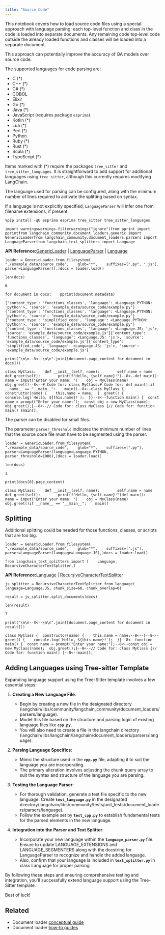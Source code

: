 ```yaml
---
title: "Source Code"
---
```


This notebook covers how to load source code files using a special approach with language parsing: each top-level function and class in the code is loaded into separate documents. Any remaining code top-level code outside the already loaded functions and classes will be loaded into a separate document.

This approach can potentially improve the accuracy of QA models over source code.

The supported languages for code parsing are:

* C (\*)
* C++ (\*)
* C# (\*)
* COBOL
* Elixir
* Go (\*)
* Java (\*)
* JavaScript (requires package `esprima`)
* Kotlin (\*)
* Lua (\*)
* Perl (\*)
* Python
* Ruby (\*)
* Rust (\*)
* Scala (\*)
* TypeScript (\*)

Items marked with (\*) require the packages `tree_sitter` and `tree_sitter_languages`. It is straightforward to add support for additional languages using `tree_sitter`, although this currently requires modifying LangChain.

The language used for parsing can be configured, along with the minimum number of lines required to activate the splitting based on syntax.

If a language is not explicitly specified, `LanguageParser` will infer one from filename extensions, if present.

```
%pip install -qU esprima esprima tree_sitter tree_sitter_languages
```

```
import warningswarnings.filterwarnings("ignore")from pprint import pprintfrom langchain_community.document_loaders.generic import GenericLoaderfrom langchain_community.document_loaders.parsers import LanguageParserfrom langchain_text_splitters import Language
```

**API Reference:**[GenericLoader](https://python.langchain.com/api_reference/community/document_loaders/langchain_community.document_loaders.generic.GenericLoader.html) | [LanguageParser](https://python.langchain.com/api_reference/community/document_loaders/langchain_community.document_loaders.parsers.language.language_parser.LanguageParser.html) | [Language](https://python.langchain.com/api_reference/text_splitters/base/langchain_text_splitters.base.Language.html)

```
loader = GenericLoader.from_filesystem(    "./example_data/source_code",    glob="*",    suffixes=[".py", ".js"],    parser=LanguageParser(),)docs = loader.load()
```

```
len(docs)
```

```
6
```

```
for document in docs:    pprint(document.metadata)
```

```
{'content_type': 'functions_classes', 'language': <Language.PYTHON: 'python'>, 'source': 'example_data/source_code/example.py'}{'content_type': 'functions_classes', 'language': <Language.PYTHON: 'python'>, 'source': 'example_data/source_code/example.py'}{'content_type': 'simplified_code', 'language': <Language.PYTHON: 'python'>, 'source': 'example_data/source_code/example.py'}{'content_type': 'functions_classes', 'language': <Language.JS: 'js'>, 'source': 'example_data/source_code/example.js'}{'content_type': 'functions_classes', 'language': <Language.JS: 'js'>, 'source': 'example_data/source_code/example.js'}{'content_type': 'simplified_code', 'language': <Language.JS: 'js'>, 'source': 'example_data/source_code/example.js'}
```

```
print("\n\n--8<--\n\n".join([document.page_content for document in docs]))
```

```
class MyClass:    def __init__(self, name):        self.name = name    def greet(self):        print(f"Hello, {self.name}!")--8<--def main():    name = input("Enter your name: ")    obj = MyClass(name)    obj.greet()--8<--# Code for: class MyClass:# Code for: def main():if __name__ == "__main__":    main()--8<--class MyClass {  constructor(name) {    this.name = name;  }  greet() {    console.log(`Hello, ${this.name}!`);  }}--8<--function main() {  const name = prompt("Enter your name:");  const obj = new MyClass(name);  obj.greet();}--8<--// Code for: class MyClass {// Code for: function main() {main();
```

The parser can be disabled for small files.

The parameter `parser_threshold` indicates the minimum number of lines that the source code file must have to be segmented using the parser.

```
loader = GenericLoader.from_filesystem(    "./example_data/source_code",    glob="*",    suffixes=[".py"],    parser=LanguageParser(language=Language.PYTHON, parser_threshold=1000),)docs = loader.load()
```

```
len(docs)
```

```
1
```

```
print(docs[0].page_content)
```

```
class MyClass:    def __init__(self, name):        self.name = name    def greet(self):        print(f"Hello, {self.name}!")def main():    name = input("Enter your name: ")    obj = MyClass(name)    obj.greet()if __name__ == "__main__":    main()
```

## Splitting

Additional splitting could be needed for those functions, classes, or scripts that are too big.

```
loader = GenericLoader.from_filesystem(    "./example_data/source_code",    glob="*",    suffixes=[".js"],    parser=LanguageParser(language=Language.JS),)docs = loader.load()
```

```
from langchain_text_splitters import (    Language,    RecursiveCharacterTextSplitter,)
```

**API Reference:**[Language](https://python.langchain.com/api_reference/text_splitters/base/langchain_text_splitters.base.Language.html) | [RecursiveCharacterTextSplitter](https://python.langchain.com/api_reference/text_splitters/character/langchain_text_splitters.character.RecursiveCharacterTextSplitter.html)

```
js_splitter = RecursiveCharacterTextSplitter.from_language(    language=Language.JS, chunk_size=60, chunk_overlap=0)
```

```
result = js_splitter.split_documents(docs)
```

```
len(result)
```

```
7
```

```
print("\n\n--8<--\n\n".join([document.page_content for document in result]))
```

```
class MyClass {  constructor(name) {    this.name = name;--8<--}--8<--greet() {    console.log(`Hello, ${this.name}!`);  }}--8<--function main() {  const name = prompt("Enter your name:");--8<--const obj = new MyClass(name);  obj.greet();}--8<--// Code for: class MyClass {// Code for: function main() {--8<--main();
```

## Adding Languages using Tree-sitter Template

Expanding language support using the Tree-Sitter template involves a few essential steps:

1. **Creating a New Language File**:

   * Begin by creating a new file in the designated directory (langchain/libs/community/langchain\_community/document\_loaders/parsers/language).
   * Model this file based on the structure and parsing logic of existing language files like **`cpp.py`**.
   * You will also need to create a file in the langchain directory (langchain/libs/langchain/langchain/document\_loaders/parsers/language).

2. **Parsing Language Specifics**:

   * Mimic the structure used in the **`cpp.py`** file, adapting it to suit the language you are incorporating.
   * The primary alteration involves adjusting the chunk query array to suit the syntax and structure of the language you are parsing.

3. **Testing the Language Parser**:

   * For thorough validation, generate a test file specific to the new language. Create **`test_language.py`** in the designated directory(langchain/libs/community/tests/unit\_tests/document\_loaders/parsers/language).
   * Follow the example set by **`test_cpp.py`** to establish fundamental tests for the parsed elements in the new language.

4. **Integration into the Parser and Text Splitter**:

   * Incorporate your new language within the **`language_parser.py`** file. Ensure to update LANGUAGE\_EXTENSIONS and LANGUAGE\_SEGMENTERS along with the docstring for LanguageParser to recognize and handle the added language.
   * Also, confirm that your language is included in **`text_splitter.py`** in class Language for proper parsing.

By following these steps and ensuring comprehensive testing and integration, you'll successfully extend language support using the Tree-Sitter template.

Best of luck!

## Related

* Document loader [conceptual guide](/src/oss/concepts/document_loaders)
* Document loader [how-to guides](/src/oss/how_to/#document-loaders)
